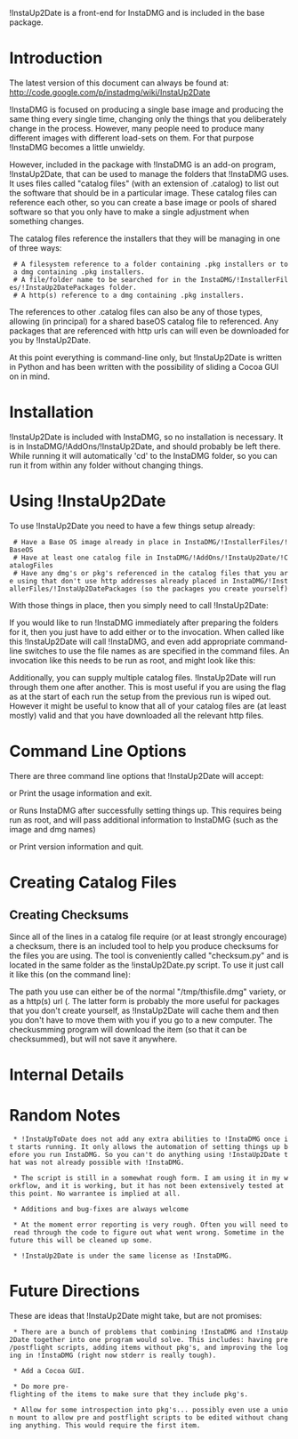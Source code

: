 !InstaUp2Date is a front-end for InstaDMG and is included in the base package.

= Introduction =

The latest version of this document can always be found at: http://code.google.com/p/instadmg/wiki/InstaUp2Date

!InstaDMG is focused on producing a single base image and producing the same thing every single time, changing only the things that you deliberately change in the process. However, many people need to produce many different images with different load-sets on them. For that purpose !InstaDMG becomes a little unwieldy.

However, included in the package with !InstaDMG is an add-on program, !InstaUp2Date, that can be used to manage the folders that !InstaDMG uses. It uses files called "catalog files" (with an extension of .catalog) to list out the software that should be in a particular image. These catalog files can reference each other, so you can create a base image or pools of shared software so that you only have to make a single adjustment when something changes.

The catalog files reference the installers that they will be managing in one of three ways:
  # A filesystem reference to a folder containing .pkg installers or to a dmg containing .pkg installers.
  # A file/folder name to be searched for in the InstaDMG/!InstallerFiles/!InstaUp2DatePackages folder.
  # A http(s) reference to a dmg containing .pkg installers.

The references to other .catalog files can also be any of those types, allowing (in principal) for a shared baseOS catalog file to referenced. Any packages that are referenced with http urls can will even be downloaded for you by !InstaUp2Date.

At this point everything is command-line only, but !InstaUp2Date is written in Python and has been written with the possibility of sliding a Cocoa GUI on in mind.

= Installation =

!InstaUp2Date is included with InstaDMG, so no installation is necessary. It is in InstaDMG/!AddOns/!InstaUp2Date, and should probably be left there. While running it will automatically 'cd' to the InstaDMG folder, so you can run it from within any folder without changing things.

= Using !InstaUp2Date =

To use !InstaUp2Date you need to have a few things setup already:
  # Have a Base OS image already in place in InstaDMG/!InstallerFiles/!BaseOS
  # Have at least one catalog file in InstaDMG/!AddOns/!InstaUp2Date/!CatalogFiles
  # Have any dmg's or pkg's referenced in the catalog files that you are using that don't use http addresses already placed in InstaDMG/!InstallerFiles/!InstaUp2DatePackages (so the packages you create yourself)

With those things in place, then you simply need to call !InstaUp2Date:

{{{/path/to/instaUp2Date.py <<catalog file>>}}}

If you would like to run !InstaDMG immediately after preparing the folders for it, then you just have to add either {{{-p}}} or {{{--process}}} to the invocation. When called like this !InstaUp2Date will call !InstaDMG, and even add appropriate command-line switches to use the file names as are specified in the command files. An invocation like this needs to be run as root, and might look like this:

{{{sudo /path/to/instaUp2Date.py --process <<catalog file>>}}}

Additionally, you can supply multiple catalog files. !InstaUp2Date will run through them one after another. This is most useful if you are using the {{{--process}}} flag as at the start of each run the setup from the previous run is wiped out. However it might be useful to know that all of your catalog files are (at least mostly) valid and that you have downloaded all the relevant http files.

= Command Line Options =

There are three command line options that !InstaUp2Date will accept:

{{{-h}}} or {{{--help}}}		Print the usage information and exit.

{{{-p}}} or {{{--process}}}	Runs InstaDMG after successfully setting things up. This requires being run as root, and will pass additional information to InstaDMG (such as the image and dmg names)

{{{-v}}} or {{{--version}}}	Print version information and quit.

= Creating Catalog Files =

== Creating Checksums ==

Since all of the lines in a catalog file require (or at least strongly encourage) a checksum, there is an included tool to help you produce checksums for the files you are using. The tool is conveniently called "checksum.py" and is located in the same folder as the !instaUp2Date.py script. To use it just call it like this (on the command line):

{{{/path/to/checksum.py <<path/to.DMG_or_PKG>>}}}

The path you use can either be of the normal "/tmp/thisfile.dmg" variety, or as a http(s) url ({{{http://somewhere.com/myGreatPkg.dmg}}}. The latter form is probably the more useful for packages that you don't create yourself, as !InstaUp2Date will cache them and then you don't have to move them with you if you go to a new computer. The checkusmming program will download the item (so that it can be checksummed), but will not save it anywhere.

= Internal Details =

= Random Notes =

  * !InstaUpToDate does not add any extra abilities to !InstaDMG once it starts running. It only allows the automation of setting things up before you run InstaDMG. So you can't do anything using !InstaUp2Date that was not already possible with !InstaDMG.

  * The script is still in a somewhat rough form. I am using it in my workflow, and it is working, but it has not been extensively tested at this point. No warrantee is implied at all.

  * Additions and bug-fixes are always welcome

  * At the moment error reporting is very rough. Often you will need to read through the code to figure out what went wrong. Sometime in the future this will be cleaned up some.

  * !InstaUp2Date is under the same license as !InstaDMG.

= Future Directions =

These are ideas that !InstaUp2Date might take, but are not promises:

  * There are a bunch of problems that combining !InstaDMG and !InstaUp2Date together into one program would solve. This includes: having pre/postflight scripts, adding items without pkg's, and improving the loging in !InstaDMG (right now stderr is really tough).

  * Add a Cocoa GUI.

  * Do more pre-flighting of the items to make sure that they include pkg's.

  * Allow for some introspection into pkg's... possibly even use a union mount to allow pre and postflight scripts to be edited without changing anything. This would require the first item.